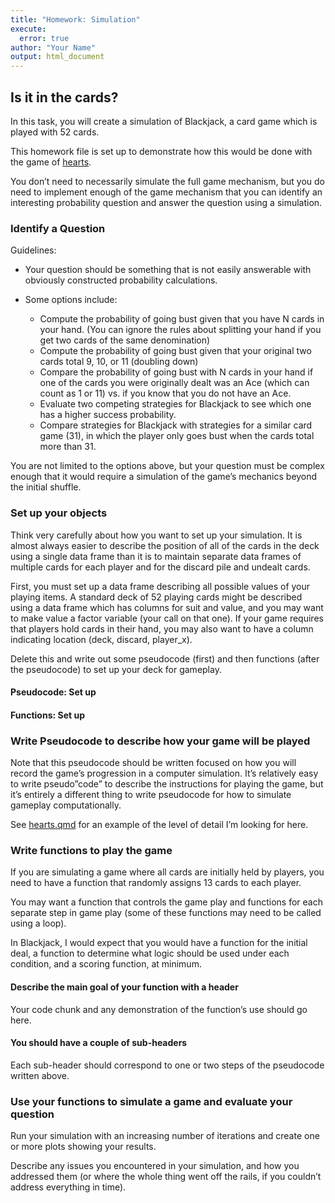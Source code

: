 ```yaml
---
title: "Homework: Simulation"
execute:
  error: true
author: "Your Name"
output: html_document
---
```


## Is it in the cards?

In this task, you will create a simulation of Blackjack, a card game which is played with 52 cards.

This homework file is set up to demonstrate how this would be done with the game of [hearts](https://bicyclecards.com/how-to-play/hearts/#filter).

You don't need to necessarily simulate the full game mechanism, but you do need to implement enough of the game mechanism that you can identify an interesting probability question and answer the question using a simulation.

### Identify a Question

::: callout-note

Guidelines:

- Your question should be something that is not easily answerable with obviously constructed probability calculations.

- Some options include: 

  - Compute the probability of going bust given that you have N cards in your hand. (You can ignore the rules about splitting your hand if you get two cards of the same denomination)
  - Compute the probability of going bust given that your original two cards total 9, 10, or 11 (doubling down)
  - Compare the probability of going bust with N cards in your hand if one of the cards you were originally dealt was an Ace (which can count as 1 or 11) vs. if you know that you do not have an Ace. 
  - Evaluate two competing strategies for Blackjack to see which one has a higher success probability.
  - Compare strategies for Blackjack with strategies for a similar card game (31), in which the player only goes bust when the cards total more than 31. 

You are not limited to the options above, but your question must be complex enough that it would require a simulation of the game's mechanics beyond the initial shuffle.

:::

### Set up your objects

::: callout-caution
Think very carefully about how you want to set up your simulation. It is almost always easier to describe the position of all of the cards in the deck using a single data frame than it is to maintain separate data frames of multiple cards for each player and for the discard pile and undealt cards.
:::

First, you must set up a data frame describing all possible values of your playing items. A standard deck of 52 playing cards might be described using a data frame which has columns for suit and value, and you may want to make value a factor variable (your call on that one). If your game requires that players hold cards in their hand, you may also want to have a column indicating location (deck, discard, player_x).



Delete this and write out some pseudocode (first) and then functions (after the pseudocode) to set up your deck for gameplay.

#### Pseudocode: Set up

#### Functions: Set up

### Write Pseudocode to describe how your game will be played

::: callout-caution
Note that this pseudocode should be written focused on how you will record the game's progression in a computer simulation. It's relatively easy to write pseudo"code" to describe the instructions for playing the game, but it's entirely a different thing to write pseudocode for how to simulate gameplay computationally.

See [hearts.qmd](hearts.qmd) for an example of the level of detail I'm looking for here.
:::

<!-- Note that indenting text with 4 spaces prints it out like code, but doesn't require anything to execute (so it doesn't have to be real code).  -->



### Write functions to play the game

<!-- Delete this commentary and replace it with your own planning about how to simulate your game. -->

If you are simulating a game where all cards are initially held by players, you need to have a function that randomly assigns 13 cards to each player. 

You may want a function that controls the game play and functions for each separate step in game play (some of these functions may need to be called using a loop).

In Blackjack, I would expect that you would have a function for the initial deal, a function to determine what logic should be used under each condition, and a scoring function, at minimum.

#### Describe the main goal of your function with a header

Your code chunk and any demonstration of the function's use should go here.

#### You should have a couple of sub-headers

Each sub-header should correspond to one or two steps of the pseudocode written above.



### Use your functions to simulate a game and evaluate your question

Run your simulation with an increasing number of iterations and create one or more plots showing your results.

Describe any issues you encountered in your simulation, and how you addressed them (or where the whole thing went off the rails, if you couldn't address everything in time).
